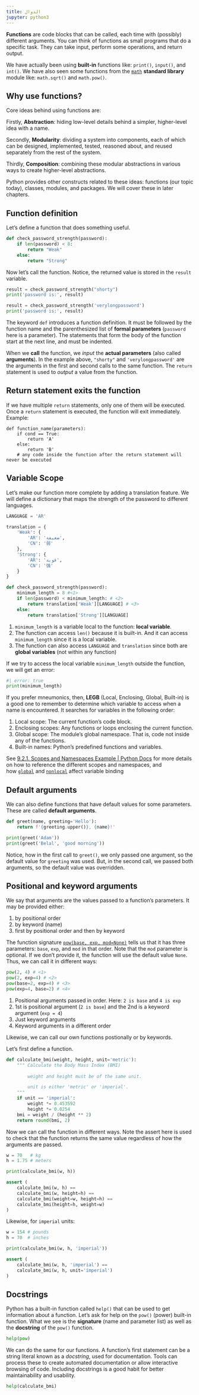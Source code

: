 ```yaml
---
title: الدوال
jupyter: python3
---
```


**Functions** are code blocks that can be called, each time with (possibly) different arguments. You can think of functions as small programs that do a specific task. They can take input, perform some operations, and return output.

We have actually been using **built-in** functions like: `print()`, `input()`, and `int()`. We have also seen some functions from the [`math`](https://docs.python.org/3/library/math.html) **standard library** module like: `math.sqrt()` and `math.pow()`.

## Why use functions?

Core ideas behind using functions are:

Firstly, **Abstraction**: hiding low-level details behind a simpler, higher-level idea with a name.

Secondly, **Modularity**: dividing a system into components, each of which can be designed, implemented, tested, reasoned about, and reused separately from the rest of the system.

Thirdly, **Composition**: combining these modular abstractions in various ways to create higher-level abstractions.

Python provides other constructs related to these ideas: functions (our topic today), classes, modules, and packages. We will cover these in later chapters.

## Function definition

Let's define a function that does something useful.

```python
def check_password_strength(password):
    if len(password) < 8:
        return "Weak"
    else:
        return "Strong"
```

Now let's call the function. Notice, the returned value is stored in the `result` variable.

```python
result = check_password_strength("shorty")
print('password is:', result)

result = check_password_strength('verylongpassword')
print('password is:', result)
```

The keyword `def` introduces a function definition. It must be followed by the function name and the parenthesized list of **formal parameters** (`password` here is a parameter). The statements that form the body of the function start at the next line, and must be indented.

When we **call** the function, we *input* the **actual parameters** (also called **arguments**). In the example above, `"shorty"` and `'verylongpassword'` are the arguments in the first and second calls to the same function. The `return` statement is used to *output* a value from the function.


## Return statement exits the function

If we have multiple `return` statements, only one of them will be executed. Once a `return` statement is executed, the function will exit immediately. Example:

```
def function_name(parameters):
    if cond == True:
        return 'A'
    else:
        return 'B'
    # any code inside the function after the return statement will never be executed
```


## Variable Scope

Let's make our function more complete by adding a translation feature. We will define a dictionary that maps the strength of the password to different languages.

```python
LANGUAGE = 'AR'

translation = {
    'Weak': {
        'AR': 'ضعيفة',
        'CN': '弱'
    },
    'Strong': {
        'AR': 'قوية',
        'CN': '强'
    }
}

def check_password_strength(password):
    minimum_length = 8 #<1>
    if len(password) < minimum_length: # <2>
        return translation['Weak'][LANGUAGE] # <3>
    else:
        return translation['Strong'][LANGUAGE]
```
1. `minimum_length` is a variable local to the function: **local variable**.
2. The function can access `len()` because it is built-in. And it can access `minimum_length` since it is a local variable.
3. The function can also access `LANGUAGE` and `translation` since both are **global variables** (not within any function)

If we try to access the local variable `minimum_length` outside the function, we will get an error:

```python
#| error: true
print(minimum_length)
```

If you prefer mneumonics, then, **LEGB** (Local, Enclosing, Global, Built-in) is a good one to remember to determine which variable to access when a name is encountered. It searches for variables in the following order:

1. Local scope: The current function's code block.
2. Enclosing scopes: Any functions or loops enclosing the current function.
3. Global scope: The module's global namespace. That is, code not inside any of the functions.
4. Built-in names: Python's predefined functions and variables.

See [9.2.1. Scopes and Namespaces Example | Python Docs](https://docs.python.org/3/tutorial/classes.html#scopes-and-namespaces-example) for more details on how to reference the different scopes and namespaces, and how [`global`](https://docs.python.org/3/reference/simple_stmts.html#global) and [`nonlocal`](https://docs.python.org/3/reference/simple_stmts.html#nonlocal) affect variable binding


## Default arguments

We can also define functions that have default values for some parameters. These are called **default arguments**.

```python
def greet(name, greeting='Hello'):
    return f'{greeting.upper()}, {name}!'

print(greet('Adam'))
print(greet('Belal', 'good morning'))
```

Notice, how in the first call to `greet()`, we only passed one argument, so the default value for `greeting` was used. But, in the second call, we passed both arguments, so the default value was overridden.


## Positional and keyword arguments

We say that arguments are the values passed to a function's parameters. It may be provided either:

1. by positional order
2. by keyword (name)
3. first by positional order and then by keyword

The function signature [`pow(base, exp, mod=None)`](https://docs.python.org/3/library/functions.html#pow) tells us that it has three parameters: `base`, `exp`, and `mod` in that order. Note that the `mod` parameter is optional. If we don't provide it, the function will use the default value `None`. Thus, we can call it in different ways:

```python
pow(2, 4) # <1>
pow(2, exp=4) # <2>
pow(base=2, exp=4) # <3>
pow(exp=4, base=2) # <4>
```
1. Positional arguments passed in order. Here: `2 is base` and `4 is exp`
2. 1st is positional argument (`2 is base`) and the 2nd is a keyword argument (`exp = 4`)
3. Just keyword arguments
4. Keyword arguments in a different order

Likewise, we can call our own functions postionally or by keywords.

Let's first define a function.

```python
def calculate_bmi(weight, height, unit='metric'):
    """ Calculate the Body Mass Index (BMI)
        
        weight and height must be of the same unit.

        unit is either 'metric' or 'imperial'.
    """
    if unit == 'imperial':
        weight *= 0.453592
        height *= 0.0254
    bmi = weight / (height ** 2)
    return round(bmi, 2)
```

Now we can call the function in different ways. Note the assert here is used to check that the function returns the same value regardless of how the arguments are passed.

```python
w = 70   # kg
h = 1.75 # meters

print(calculate_bmi(w, h))

assert (
    calculate_bmi(w, h) ==
    calculate_bmi(w, height=h) ==
    calculate_bmi(weight=w, height=h) ==
    calculate_bmi(height=h, weight=w)
)
```

Likewise, for `imperial` units:

```python
w = 154 # pounds
h = 70  # inches

print(calculate_bmi(w, h, 'imperial'))

assert (
    calculate_bmi(w, h, 'imperial') ==
    calculate_bmi(w, h, unit='imperial')
)
```


## Docstrings

Python has a built-in function called `help()` that can be used to get information about a function. Let's ask for help on the `pow()` (power) built-in function. What we see is the **signature** (name and parameter list) as well as the **docstring** of the `pow()` function.

```python
help(pow)
```

We can do the same for our functions. A function's first statement can be a string literal known as a *docstring*, used for documentation. Tools can process these to create automated documentation or allow interactive browsing of code. Including docstrings is a good habit for better maintainability and usability.


```python
help(calculate_bmi)
```